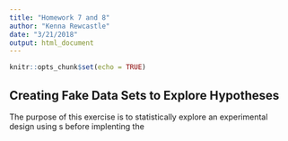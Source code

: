 ```yaml
---
title: "Homework 7 and 8"
author: "Kenna Rewcastle"
date: "3/21/2018"
output: html_document
---
```


```r
knitr::opts_chunk$set(echo = TRUE)
```

## Creating Fake Data Sets to Explore Hypotheses

The purpose of this exercise is to statistically explore an experimental design using s before implenting the 
